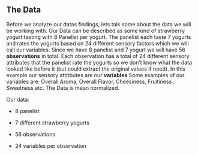 ## The Data

Before we analyze our datas findings, lets talk some about the data we will be working with. Our Data can be described as some kind of strawberry yogurt tasting with 8 Panelist per yogurt. The panelist each taste 7 yogurts and rates the yogurts based on 24 different sensory factors which we will call our variables. Since we have 8 panelist and 7 yogurt we will have 56 **observations** in total. Each observation has a total of 24 different sensory attributes that the panelist rate the yogurts so we don't know what the data looked like before it (but could extract the original values if need). In this example our sensory attributes are our **variables** Some examples of our variables are: Overall Aroma, Overall Flavor, Cheesiness, Fruitiness , Sweetness etc. The Data is mean normalized.

Our data:

-   8 panelist

-   7 different strawberry yogurts

-   56 observations

-   24 variables per observation
